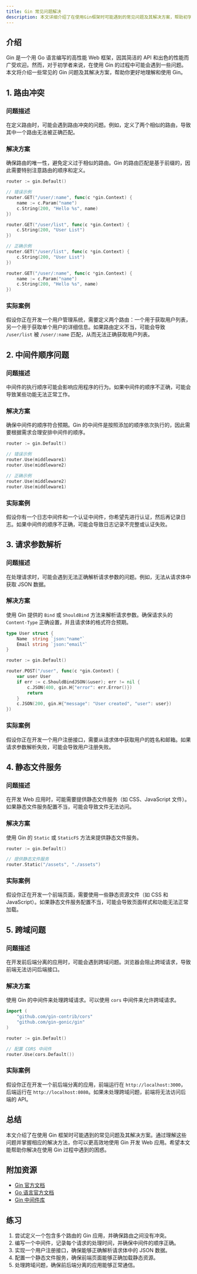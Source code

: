 ```yaml
---
title: Gin 常见问题解决
description: 本文详细介绍了在使用Gin框架时可能遇到的常见问题及其解决方案，帮助初学者快速上手并解决实际问题。
---
```


## 介绍

Gin 是一个用 Go 语言编写的高性能 Web 框架，因其简洁的 API 和出色的性能而广受欢迎。然而，对于初学者来说，在使用 Gin 的过程中可能会遇到一些问题。本文将介绍一些常见的 Gin 问题及其解决方案，帮助你更好地理解和使用 Gin。

## 1. 路由冲突

### 问题描述
在定义路由时，可能会遇到路由冲突的问题。例如，定义了两个相似的路由，导致其中一个路由无法被正确匹配。

### 解决方案
确保路由的唯一性，避免定义过于相似的路由。Gin 的路由匹配是基于前缀的，因此需要特别注意路由的顺序和定义。

```go
router := gin.Default()

// 错误示例
router.GET("/user/:name", func(c *gin.Context) {
    name := c.Param("name")
    c.String(200, "Hello %s", name)
})

router.GET("/user/list", func(c *gin.Context) {
    c.String(200, "User List")
})

// 正确示例
router.GET("/user/list", func(c *gin.Context) {
    c.String(200, "User List")
})

router.GET("/user/:name", func(c *gin.Context) {
    name := c.Param("name")
    c.String(200, "Hello %s", name)
})
```

### 实际案例
假设你正在开发一个用户管理系统，需要定义两个路由：一个用于获取用户列表，另一个用于获取单个用户的详细信息。如果路由定义不当，可能会导致 `/user/list` 被 `/user/:name` 匹配，从而无法正确获取用户列表。

## 2. 中间件顺序问题

### 问题描述
中间件的执行顺序可能会影响应用程序的行为。如果中间件的顺序不正确，可能会导致某些功能无法正常工作。

### 解决方案
确保中间件的顺序符合预期。Gin 的中间件是按照添加的顺序依次执行的，因此需要根据需求合理安排中间件的顺序。

```go
router := gin.Default()

// 错误示例
router.Use(middleware1)
router.Use(middleware2)

// 正确示例
router.Use(middleware2)
router.Use(middleware1)
```

### 实际案例
假设你有一个日志中间件和一个认证中间件，你希望先进行认证，然后再记录日志。如果中间件的顺序不正确，可能会导致日志记录不完整或认证失败。

## 3. 请求参数解析

### 问题描述
在处理请求时，可能会遇到无法正确解析请求参数的问题。例如，无法从请求体中获取 JSON 数据。

### 解决方案
使用 Gin 提供的 `Bind` 或 `ShouldBind` 方法来解析请求参数。确保请求头的 `Content-Type` 正确设置，并且请求体的格式符合预期。

```go
type User struct {
    Name  string `json:"name"`
    Email string `json:"email"`
}

router := gin.Default()

router.POST("/user", func(c *gin.Context) {
    var user User
    if err := c.ShouldBindJSON(&user); err != nil {
        c.JSON(400, gin.H{"error": err.Error()})
        return
    }
    c.JSON(200, gin.H{"message": "User created", "user": user})
})
```

### 实际案例
假设你正在开发一个用户注册接口，需要从请求体中获取用户的姓名和邮箱。如果请求参数解析失败，可能会导致用户注册失败。

## 4. 静态文件服务

### 问题描述
在开发 Web 应用时，可能需要提供静态文件服务（如 CSS、JavaScript 文件）。如果静态文件服务配置不当，可能会导致文件无法访问。

### 解决方案
使用 Gin 的 `Static` 或 `StaticFS` 方法来提供静态文件服务。

```go
router := gin.Default()

// 提供静态文件服务
router.Static("/assets", "./assets")
```

### 实际案例
假设你正在开发一个前端页面，需要使用一些静态资源文件（如 CSS 和 JavaScript）。如果静态文件服务配置不当，可能会导致页面样式和功能无法正常加载。

## 5. 跨域问题

### 问题描述
在开发前后端分离的应用时，可能会遇到跨域问题。浏览器会阻止跨域请求，导致前端无法访问后端接口。

### 解决方案
使用 Gin 的中间件来处理跨域请求。可以使用 `cors` 中间件来允许跨域请求。

```go
import (
    "github.com/gin-contrib/cors"
    "github.com/gin-gonic/gin"
)

router := gin.Default()

// 配置 CORS 中间件
router.Use(cors.Default())
```

### 实际案例
假设你正在开发一个前后端分离的应用，前端运行在 `http://localhost:3000`，后端运行在 `http://localhost:8080`。如果未处理跨域问题，前端将无法访问后端的 API。

## 总结

本文介绍了在使用 Gin 框架时可能遇到的常见问题及其解决方案。通过理解这些问题并掌握相应的解决方法，你可以更高效地使用 Gin 开发 Web 应用。希望本文能帮助你解决在使用 Gin 过程中遇到的困惑。

## 附加资源

- [Gin 官方文档](https://gin-gonic.com/docs/)
- [Go 语言官方文档](https://golang.org/doc/)
- [Gin 中间件库](https://github.com/gin-contrib)

## 练习

1. 尝试定义一个包含多个路由的 Gin 应用，并确保路由之间没有冲突。
2. 编写一个中间件，记录每个请求的处理时间，并确保中间件的顺序正确。
3. 实现一个用户注册接口，确保能够正确解析请求体中的 JSON 数据。
4. 配置一个静态文件服务，确保前端页面能够正确加载静态资源。
5. 处理跨域问题，确保前后端分离的应用能够正常通信。